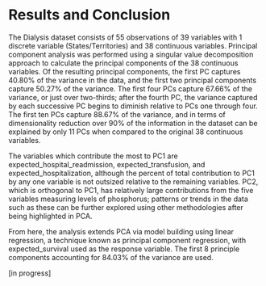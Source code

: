 # Results and Conclusion

The Dialysis dataset consists of 55 observations of 39 variables with 1 discrete variable (States/Territories) and 38 continuous variables. Principal component analysis was performed using a singular value decomposition approach to calculate the principal components of the 38 continuous variables. Of the resulting principal components, the first PC captures 40.80% of the variance in the data, and the first two principal components capture 50.27% of the variance. The first four PCs capture 67.66% of the variance, or just over two-thirds; after the fourth PC, the variance captured by each successive PC begins to diminish relative to PCs one through four. The first ten PCs capture 88.67% of the variance, and in terms of dimensionality reduction over 90% of the information in the dataset can be explained by only 11 PCs when compared to the original 38 continuous variables.

The variables which contribute the most to PC1 are expected_hospital_readmission, expected_transfusion, and expected_hospitalization, although the percent of total contribution to PC1 by any one variable is not outsized relative to the remaining variables. PC2, which is orthogonal to PC1, has relatively large contributions from the five variables measuring levels of phosphorus; patterns or trends in the data such as these can be further explored using other methodologies after being highlighted in PCA.

From here, the analysis extends PCA via model building using linear regression, a technique known as principal component regression, with expected_survival used as the response variable. The first 8 principle components accounting for 84.03% of the variance are used.

\[in progress\]
